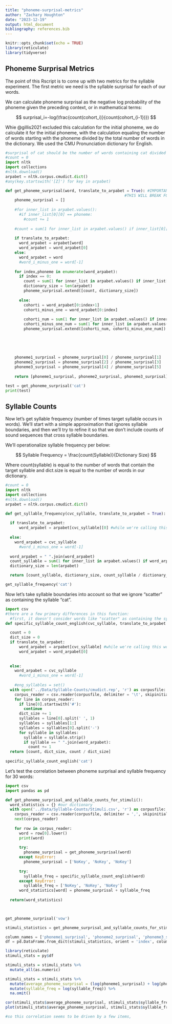 ```yaml
---
title: "phoneme-surprisal-metrics"
author: "Zachary Houghton"
date: "2023-12-19"
output: html_document
bibliography: references.bib
---
```


```r
knitr::opts_chunk$set(echo = TRUE)
library(reticulate)
library(tidyverse)

```

## Phoneme Surprisal Metrics

The point of this Rscript is to come up with two metrics for the syllable experiment. The first metric we need is the syllable surprisal for each of our words.

We can calculate phoneme surprisal as the negative log probability of the phoneme given the preceding context, or in mathematical terms:

$$
surprisal_i=-log(\frac{count(cohort_i)}{count(cohort_{i-1})})
$$

Whie @gillis2021 excluded this calculation for the initial phoneme, we do calculate it for the initial phoneme, with the calculation equaling the number of words starting with the phoneme divided by the total number of words in the dictionary. We used the CMU Pronunciation dictionary for English.

<!--# To-do: right now, we are ignoring the other pronunciations for words with multiple pronunciation entries. We need to fix this at some point. See: https://stackoverflow.com/questions/59166664/cmudict-dict-vs-cmudict-entries-python3-nltk -->

```python
#surprisal of cat should be the number of words containing cat divided by the number of words that contain ca
#count = 0
import nltk
import collections
#nltk.download()
arpabet = nltk.corpus.cmudict.dict()
#any(key.startswith('[Z]') for key in arpabet)

def get_phoneme_surprisal(word, translate_to_arpabet = True): #IMPORTANT NOTE!!
                                                    #THIS WILL BREAK FOR NON CVC SYLLABLE WORDS
    phoneme_surprisal = []
    
    #for inner_list in arpabet.values(): 
      #if inner_list[0][0] == phoneme:
        #count += 1
    
    #count = sum(1 for inner_list in arpabet.values() if inner_list[0][0] == phoneme)
    
    if translate_to_arpabet:
      word_arpabet = arpabet[word]
      word_arpabet = word_arpabet[0]
    else:
      word_arpabet = word
      #word_i_minus_one = word[-1]
    
    for index,phoneme in enumerate(word_arpabet):
      if index == 0:
        count = sum(1 for inner_list in arpabet.values() if inner_list[0][0] == phoneme)
        dictionary_size = len(arpabet)
        phoneme_surprisal.extend([count, dictionary_size])
        
      else:
        cohorti = word_arpabet[0:index+1]
        cohorti_minus_one = word_arpabet[0:index]
        
        cohorti_num = sum(1 for inner_list in arpabet.values() if inner_list[0][:len(cohorti)] == cohorti)
        cohorti_minus_one_num = sum(1 for inner_list in arpabet.values() if inner_list[0][:len(cohorti_minus_one)] == cohorti_minus_one)
        phoneme_surprisal.extend([cohorti_num, cohorti_minus_one_num])
   
   
   
   
   
    phoneme1_surprisal = phoneme_surprisal[0] / phoneme_surprisal[1]
    phoneme2_surprisal = phoneme_surprisal[2] / phoneme_surprisal[3]
    phoneme3_surprisal = phoneme_surprisal[4] / phoneme_surprisal[5]
    
    return [phoneme1_surprisal, phoneme2_surprisal, phoneme3_surprisal] #these are not logged, we'll do that later

test = get_phoneme_surprisal('cat')        
print(test)
```

## Syllable Counts

Now let's get syllable frequency (number of times target syllable occurs in words). We'll start with a simple approximation that ignores syllable boundaries, and then we'll try to refine it so that we don't include counts of sound sequences that cross syllable boundaries.

We'll operationalize syllable frequency per below:

$$
Syllable Frequency = \frac{count(Syllable)}{Dictionary Size}
$$

Where count(syllable) is equal to the number of words that contain the target syllable and dict.size is equal to the number of words in our dictionary.

```python
#count = 0
import nltk
import collections
#nltk.download()
arpabet = nltk.corpus.cmudict.dict()

def get_syllable_frequency(cvc_syllable, translate_to_arpabet = True): #this won't work for words, it's only for CVC syllables. If we wanted to expand this to words, we would need to split the word into separate syllables and run this function on each syllable. Note that the part of the script that translates the word to arpabet would have to change if we did this though, since not all syllables are guaranteed to be words, and currently this function gets the arpabet of a syllable by looking it up. For nonce syllables, we'll have to provide the ARPABET pronunciation and set the parameter `translate_to_arpabet` to False.
  
  if translate_to_arpabet:
      word_arpabet = arpabet[cvc_syllable][0] #while we're calling this word_arpabet, technically this function can only be used with CVC syllables.
      
  else:
    word_arpabet = cvc_syllable
      #word_i_minus_one = word[-1]
      
  word_arpabet = " ".join(word_arpabet)
  count_syllable = sum(1 for inner_list in arpabet.values() if word_arpabet in " ".join(inner_list[0])) 
  dictionary_size = len(arpabet)

  return [count_syllable, dictionary_size, count_syllable / dictionary_size]

get_syllable_frequency('cat')
```

Now let's take syllable boundaries into account so that we ignore "scatter" as containing the syllable "cat".

```python
import csv
#there are a few primary differences in this function:
  #first, it doesn't consider words like "scatter" as containing the syllable "cat". It also would also increase the syllable count by, e.g., two, if a word contains the syllable twice.
def specific_syllable_count_english(cvc_syllable, translate_to_arpabet = True):

  count = 0
  dict_size = 0
  if translate_to_arpabet:
      word_arpabet = arpabet[cvc_syllable] #while we're calling this word_arpabet, technically this function can only be used with CVC syllables.
      word_arpabet = word_arpabet[0]
    
      
  else:
    word_arpabet = cvc_syllable
      #word_i_minus_one = word[-1]
  
    #eng_syllables = set()
  with open('../Data/Syllable-Counts/cmudict.rep', 'r') as corpusfile: #this is a cmudict with syllable boundaries.
    corpus_reader = csv.reader(corpusfile, delimiter = '\t', skipinitialspace=True, quotechar="\x07") #had to choose a strange quotechar so that python would ignore single and double quotes and stop escaping them                 
    for line in corpus_reader:
      if line[0].startswith('#'):
        continue
      dict_size += 1
      syllables = line[0].split(' ', 1)
      syllables = syllables[1:]
      syllables = syllables[0].split('-')
      for syllable in syllables:
        syllable = syllable.strip()
        if syllable == " ".join(word_arpabet):
          count += 1
  return [count, dict_size, count / dict_size]
  
specific_syllable_count_english('cat')
```

Let's test the correlation between phoneme surprisal and syllable frequency for 30 words:

```python
import csv
import pandas as pd

def get_phoneme_surprisal_and_syllable_counts_for_stimuli():
  word_statistics = {} #our dictionary
  with open('../Data/Syllable-Counts/Stimuli.csv', 'r') as corpusfile:
    corpus_reader = csv.reader(corpusfile, delimiter = ',', skipinitialspace=True)
    next(corpus_reader)
    
    for row in corpus_reader:
      word = row[0].lower()
      print(word)
      
      try:
        phoneme_surprisal = get_phoneme_surprisal(word)
      except KeyError:
        phoneme_surprisal = ['NoKey', 'NoKey', 'NoKey']
      
      try:
        syllable_freq = specific_syllable_count_english(word)
      except KeyError:
        syllable_freq = ['NoKey', 'NoKey', 'NoKey']
      word_statistics[word] = phoneme_surprisal + syllable_freq
    
  return(word_statistics)
    


get_phoneme_surprisal('vow')

stimuli_statistics = get_phoneme_surprisal_and_syllable_counts_for_stimuli()

column_names = ['phoneme1_surprisal', 'phoneme2_surprisal', 'phoneme3_surprisal', 'syllable_count', 'dictionary_size', 'syllable_freq']
df = pd.DataFrame.from_dict(stimuli_statistics, orient = 'index', columns = column_names)


```

```r
library(reticulate)
stimuli_stats = py$df

stimuli_stats = stimuli_stats %>%
  mutate_all(as.numeric)

stimuli_stats = stimuli_stats %>%
  mutate(average_phoneme_surprisal = (log(phoneme1_surprisal) + log(phoneme2_surprisal) + log(phoneme3_surprisal))) %>%
  mutate(syllable_freq = log(syllable_freq)) %>%
  na.omit()

cor(stimuli_stats$average_phoneme_surprisal, stimuli_stats$syllable_freq, method = 'pearson')
plot(stimuli_stats$average_phoneme_surprisal, stimuli_stats$syllable_freq))

#so this correlation seems to be driven by a few items, 
```
